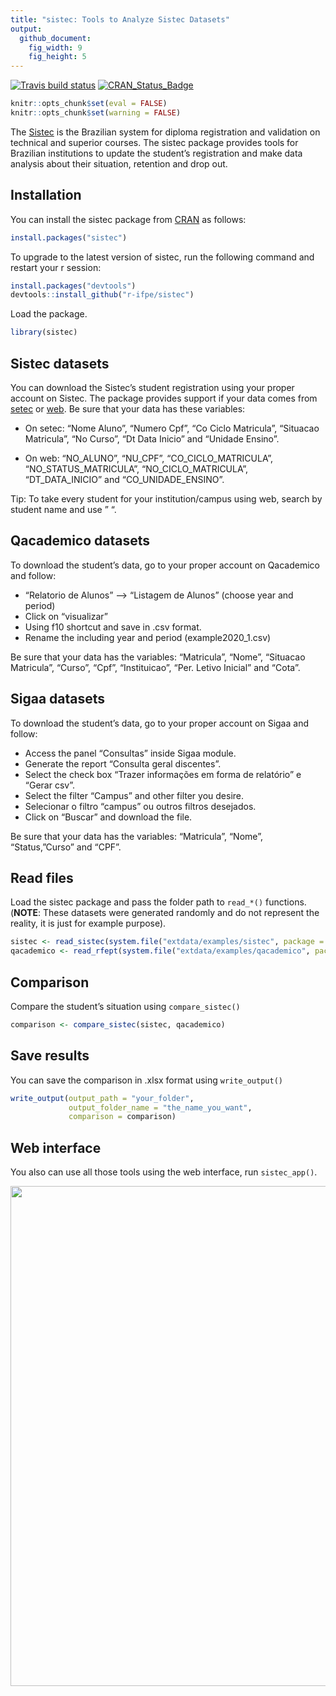 ```yaml
---
title: "sistec: Tools to Analyze Sistec Datasets"
output:
  github_document:
    fig_width: 9
    fig_height: 5
---
```


  [![Travis build status](https://travis-ci.org/r-ifpe/sistec.svg?branch=master)](https://travis-ci.org/r-ifpe/sistec)
  [![CRAN\_Status\_Badge](https://www.r-pkg.org/badges/version/sistec)](https://cran.r-project.org/package=sistec)


```r
knitr::opts_chunk$set(eval = FALSE)
knitr::opts_chunk$set(warning = FALSE)
```

The [Sistec](https://sistec.mec.gov.br/) is the Brazilian system for diploma registration and validation on technical and superior courses. The sistec package provides tools for Brazilian institutions to update the student's registration and make data analysis about their situation, 
retention and drop out. 

## Installation

You can install the sistec package from [CRAN](https://CRAN.r-project.org) as follows:

```r
install.packages("sistec")
```

To upgrade to the latest version of sistec, run the following command and restart your r session:

```r
install.packages("devtools")
devtools::install_github("r-ifpe/sistec")
```

Load the package.
```r
library(sistec)
```

## Sistec datasets

You can download the Sistec's student registration using your proper account on Sistec. The package provides support if your data comes from [setec](http://portal.mec.gov.br/setec-secretaria-de-educacao-profissional-e-tecnologica) or [web](https://sistec.mec.gov.br/).
Be sure that your data has these variables: 
 
 - On setec: "Nome Aluno", "Numero Cpf", "Co Ciclo Matricula", "Situacao Matricula", "No Curso",
 "Dt Data Inicio" and "Unidade Ensino".
  
 - On web: "NO_ALUNO", "NU_CPF", "CO_CICLO_MATRICULA", "NO_STATUS_MATRICULA", "NO_CICLO_MATRICULA", "DT_DATA_INICIO" and "CO_UNIDADE_ENSINO".

Tip: To take every student for your institution/campus using web, search by student name and use " ". 

## Qacademico datasets

To download the student's data, go to your proper account on Qacademico and follow: 

 - "Relatorio de Alunos" --> "Listagem de Alunos" (choose year and period)
 - Click on "visualizar" 
 - Using f10 shortcut and save in .csv format.
 - Rename the including year and period (example2020_1.csv) 

Be sure that your data has the variables: "Matricula", "Nome", "Situacao Matricula", "Curso", "Cpf", "Instituicao", "Per. Letivo Inicial" and "Cota".

## Sigaa datasets

To download the student’s data, go to your proper account on Sigaa and follow:

 - Access the panel "Consultas" inside Sigaa module.
 - Generate the report "Consulta geral discentes".
 - Select the check box "Trazer informações em forma de relatório" e "Gerar csv".
 - Select the filter "Campus" and other filter you desire.
 - Selecionar o filtro "campus" ou outros filtros desejados.
 - Click on "Buscar" and download the file. 

Be sure that your data has the variables: "Matricula", "Nome", "Status, "Curso" and "CPF". 

## Read files

Load the sistec package and pass the folder path to `read_*()` functions. (**NOTE**: These datasets were generated randomly and do not represent the reality, it is just for example purpose).

```r
sistec <- read_sistec(system.file("extdata/examples/sistec", package = "sistec"))
qacademico <- read_rfept(system.file("extdata/examples/qacademico", package = "sistec"))
```

## Comparison

Compare the student's situation using `compare_sistec()`

```r
comparison <- compare_sistec(sistec, qacademico)
```

## Save results

You can save the comparison in .xlsx format using `write_output()`

```r
write_output(output_path = "your_folder",
             output_folder_name = "the_name_you_want",
             comparison = comparison)
```

## Web interface

You also can use all those tools using the web interface, run `sistec_app()`.

<img src="tools/readme/sistec_app.png" class="screenshot" width=800 />
